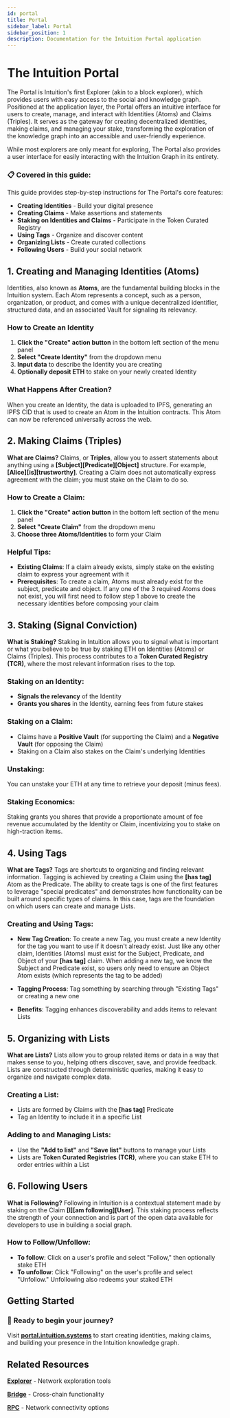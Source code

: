 ```yaml
---
id: portal
title: Portal
sidebar_label: Portal
sidebar_position: 1
description: Documentation for the Intuition Portal application
---
```


# The Intuition Portal

The Portal is Intuition's first Explorer (akin to a block explorer), which provides users with easy access to the social and knowledge graph. Positioned at the application layer, the Portal offers an intuitive interface for users to create, manage, and interact with Identities (Atoms) and Claims (Triples). It serves as the gateway for creating decentralized identities, making claims, and managing your stake, transforming the exploration of the knowledge graph into an accessible and user-friendly experience.

While most explorers are only meant for exploring, The Portal also provides a user interface for easily interacting with the Intuition Graph in its entirety.

<div style={{ 
  backgroundColor: 'var(--ifm-color-emphasis-100)', 
  border: '1px solid var(--ifm-color-emphasis-300)', 
  borderRadius: '8px', 
  padding: '1.5rem', 
  margin: '2rem 0',
  borderLeft: '4px solid var(--ifm-color-primary)'
}}>

### 📋 **Covered in this guide:**

This guide provides step-by-step instructions for The Portal's core features:

- **Creating Identities** - Build your digital presence
- **Creating Claims** - Make assertions and statements
- **Staking on Identities and Claims** - Participate in the Token Curated Registry
- **Using Tags** - Organize and discover content
- **Organizing Lists** - Create curated collections
- **Following Users** - Build your social network

</div>

## 1. Creating and Managing Identities (Atoms)

<div style={{ 
  backgroundColor: 'var(--ifm-background-color)', 
  border: '1px solid var(--ifm-color-emphasis-300)', 
  borderRadius: '8px', 
  padding: '1.5rem', 
  margin: '1.5rem 0'
}}>

Identities, also known as **Atoms**, are the fundamental building blocks in the Intuition system. Each Atom represents a concept, such as a person, organization, or product, and comes with a unique decentralized identifier, structured data, and an associated Vault for signaling its relevancy.

### **How to Create an Identity**

<div style={{ 
  backgroundColor: 'var(--ifm-color-emphasis-50)', 
  border: '1px solid var(--ifm-color-emphasis-200)', 
  borderRadius: '6px', 
  padding: '1rem', 
  margin: '1rem 0'
}}>

1. **Click the "Create" action button** in the bottom left section of the menu panel
2. **Select "Create Identity"** from the dropdown menu
3. **Input data** to describe the Identity you are creating
4. **Optionally deposit ETH** to stake on your newly created Identity

</div>

### **What Happens After Creation?**

When you create an Identity, the data is uploaded to IPFS, generating an IPFS CID that is used to create an Atom in the Intuition contracts. This Atom can now be referenced universally across the web.

</div>

## 2. Making Claims (Triples)

<div style={{ 
  backgroundColor: 'var(--ifm-background-color)', 
  border: '1px solid var(--ifm-color-emphasis-300)', 
  borderRadius: '8px', 
  padding: '1.5rem', 
  margin: '1.5rem 0'
}}>

**What are Claims?** Claims, or **Triples**, allow you to assert statements about anything using a **[Subject][Predicate][Object]** structure. For example, **[Alice][is][trustworthy]**. Creating a Claim does not automatically express agreement with the claim; you must stake on the Claim to do so.

### **How to Create a Claim:**

<div style={{ 
  backgroundColor: 'var(--ifm-color-emphasis-50)', 
  border: '1px solid var(--ifm-color-emphasis-200)', 
  borderRadius: '6px', 
  padding: '1rem', 
  margin: '1rem 0'
}}>

1. **Click the "Create" action button** in the bottom left section of the menu panel
2. **Select "Create Claim"** from the dropdown menu
3. **Choose three Atoms/Identities** to form your Claim

</div>

### **Helpful Tips:**

<div style={{ 
  backgroundColor: 'var(--ifm-color-emphasis-50)', 
  border: '1px solid var(--ifm-color-emphasis-200)', 
  borderRadius: '6px', 
  padding: '1rem', 
  margin: '1rem 0'
}}>

- **Existing Claims**: If a claim already exists, simply stake on the existing claim to express your agreement with it
- **Prerequisites**: To create a claim, Atoms must already exist for the subject, predicate and object. If any one of the 3 required Atoms does not exist, you will first need to follow step 1 above to create the necessary identities before composing your claim

</div>

</div>

## 3. Staking (Signal Conviction)

<div style={{ 
  backgroundColor: 'var(--ifm-background-color)', 
  border: '1px solid var(--ifm-color-emphasis-300)', 
  borderRadius: '8px', 
  padding: '1.5rem', 
  margin: '1.5rem 0'
}}>

**What is Staking?** Staking in Intuition allows you to signal what is important or what you believe to be true by staking ETH on Identities (Atoms) or Claims (Triples). This process contributes to a **Token Curated Registry (TCR)**, where the most relevant information rises to the top.

### **Staking on an Identity:**

<div style={{ 
  backgroundColor: 'var(--ifm-color-emphasis-50)', 
  border: '1px solid var(--ifm-color-emphasis-200)', 
  borderRadius: '6px', 
  padding: '1rem', 
  margin: '1rem 0'
}}>

- **Signals the relevancy** of the Identity
- **Grants you shares** in the Identity, earning fees from future stakes

</div>

### **Staking on a Claim:**

<div style={{ 
  backgroundColor: 'var(--ifm-color-emphasis-50)', 
  border: '1px solid var(--ifm-color-emphasis-200)', 
  borderRadius: '6px', 
  padding: '1rem', 
  margin: '1rem 0'
}}>

- Claims have a **Positive Vault** (for supporting the Claim) and a **Negative Vault** (for opposing the Claim)
- Staking on a Claim also stakes on the Claim's underlying Identities

</div>

### **Unstaking:**

You can unstake your ETH at any time to retrieve your deposit (minus fees).

### **Staking Economics:**

Staking grants you shares that provide a proportionate amount of fee revenue accumulated by the Identity or Claim, incentivizing you to stake on high-traction items.

</div>

## 4. Using Tags

<div style={{ 
  backgroundColor: 'var(--ifm-background-color)', 
  border: '1px solid var(--ifm-color-emphasis-300)', 
  borderRadius: '8px', 
  padding: '1.5rem', 
  margin: '1.5rem 0'
}}>

**What are Tags?** Tags are shortcuts to organizing and finding relevant information. Tagging is achieved by creating a Claim using the **[has tag]** Atom as the Predicate. The ability to create tags is one of the first features to leverage "special predicates" and demonstrates how functionality can be built around specific types of claims. In this case, tags are the foundation on which users can create and manage Lists.

### **Creating and Using Tags:**

<div style={{ 
  backgroundColor: 'var(--ifm-color-emphasis-50)', 
  border: '1px solid var(--ifm-color-emphasis-200)', 
  borderRadius: '6px', 
  padding: '1rem', 
  margin: '1rem 0'
}}>

- **New Tag Creation**: To create a new Tag, you must create a new Identity for the tag you want to use if it doesn't already exist. Just like any other claim, Identities (Atoms) must exist for the Subject, Predicate, and Object of your **[has tag]** claim. When adding a new tag, we know the Subject and Predicate exist, so users only need to ensure an Object Atom exists (which represents the tag to be added)

- **Tagging Process**: Tag something by searching through "Existing Tags" or creating a new one
- **Benefits**: Tagging enhances discoverability and adds items to relevant Lists

</div>

</div>

## 5. Organizing with Lists

<div style={{ 
  backgroundColor: 'var(--ifm-background-color)', 
  border: '1px solid var(--ifm-color-emphasis-300)', 
  borderRadius: '8px', 
  padding: '1.5rem', 
  margin: '1.5rem 0'
}}>

**What are Lists?** Lists allow you to group related items or data in a way that makes sense to you, helping others discover, save, and provide feedback. Lists are constructed through deterministic queries, making it easy to organize and navigate complex data.

### **Creating a List:**

<div style={{ 
  backgroundColor: 'var(--ifm-color-emphasis-50)', 
  border: '1px solid var(--ifm-color-emphasis-200)', 
  borderRadius: '6px', 
  padding: '1rem', 
  margin: '1rem 0'
}}>

- Lists are formed by Claims with the **[has tag]** Predicate
- Tag an Identity to include it in a specific List

</div>

### **Adding to and Managing Lists:**

<div style={{ 
  backgroundColor: 'var(--ifm-color-emphasis-50)', 
  border: '1px solid var(--ifm-color-emphasis-200)', 
  borderRadius: '6px', 
  padding: '1rem', 
  margin: '1rem 0'
}}>

- Use the **"Add to list"** and **"Save list"** buttons to manage your Lists
- Lists are **Token Curated Registries (TCR)**, where you can stake ETH to order entries within a List

</div>

</div>

## 6. Following Users

<div style={{ 
  backgroundColor: 'var(--ifm-background-color)', 
  border: '1px solid var(--ifm-color-emphasis-300)', 
  borderRadius: '8px', 
  padding: '1.5rem', 
  margin: '1.5rem 0'
}}>

**What is Following?** Following in Intuition is a contextual statement made by staking on the Claim **[I][am following][User]**. This staking process reflects the strength of your connection and is part of the open data available for developers to use in building a social graph.

### **How to Follow/Unfollow:**

<div style={{ 
  backgroundColor: 'var(--ifm-color-emphasis-50)', 
  border: '1px solid var(--ifm-color-emphasis-200)', 
  borderRadius: '6px', 
  padding: '1rem', 
  margin: '1rem 0'
}}>

- **To follow**: Click on a user's profile and select "Follow," then optionally stake ETH
- **To unfollow**: Click "Following" on the user's profile and select "Unfollow." Unfollowing also redeems your staked ETH

</div>

</div>

## Getting Started

<div style={{ 
  backgroundColor: 'var(--ifm-color-primary-lightest)', 
  border: '1px solid var(--ifm-color-primary-light)', 
  borderRadius: '8px', 
  padding: '1.5rem', 
  margin: '2rem 0',
  textAlign: 'center'
}}>

### 🚀 **Ready to begin your journey?**

Visit **[portal.intuition.systems](https://portal.intuition.systems)** to start creating identities, making claims, and building your presence in the Intuition knowledge graph.

</div>

## Related Resources

<div style={{ 
  display: 'grid', 
  gridTemplateColumns: 'repeat(auto-fit, minmax(250px, 1fr))', 
  gap: '1rem', 
  marginTop: '2rem'
}}>

<div style={{ 
  border: '1px solid var(--ifm-color-emphasis-300)', 
  borderRadius: '6px', 
  padding: '1rem', 
  backgroundColor: 'var(--ifm-background-color)'
}}>

**[Explorer](/guides/network/testnet/explorer)** - Network exploration tools

</div>

<div style={{ 
  border: '1px solid var(--ifm-color-emphasis-300)', 
  borderRadius: '6px', 
  padding: '1rem', 
  backgroundColor: 'var(--ifm-background-color)'
}}>

**[Bridge](/guides/network/testnet/bridge)** - Cross-chain functionality

</div>

<div style={{ 
  border: '1px solid var(--ifm-color-emphasis-300)', 
  borderRadius: '6px', 
  padding: '1rem', 
  backgroundColor: 'var(--ifm-background-color)'
}}>

**[RPC](/guides/network/testnet/rpc)** - Network connectivity options

</div>

</div> 